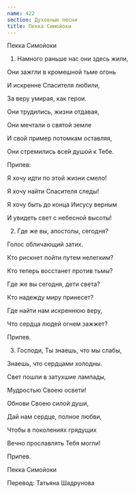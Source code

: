 ```yaml
---
name: 422
section: Духовные песни
title: Пекка Симойоки
---
```

Пекка Симойоки


1. Намного раньше нас они здесь жили,

Они зажгли в кромешной тьме огонь

И искренне Спасителя любили,

За веру умирая, как герои.

Они трудились, жизни отдавая,

Они мечтали о святой земле

И свой пример потомкам оставляя,

Они стремились всей душой к Тебе.


Припев:

Я хочу идти по этой жизни смело!

Я хочу найти Спасителя следы!

Я хочу быть до конца Иисусу верным

И увидеть свет  с небесной высоты!


2. Где же вы, апостолы, сегодня?

Голос обличающий затих.

Кто рискнет пойти путем нелегким?

Кто теперь восстанет против тьмы?

Где же вы сегодня, дети света?

Кто надежду миру принесет?

Где найти нам искреннюю веру,

Что сердца людей огнем зажжет?


Припев.


3. Господи, Ты знаешь, что мы слабы,

Знаешь, что сердцами холодны.

Свет пошли в затухшие лампады,

Мудростью Своею освети!

Обнови Своею силой души,

Дай нам сердце, полное любви,

Чтобы в поколениях грядущих

Вечно прославлять Тебя могли!


Припев.


Пекка Симойоки

Перевод: Татьяна Шадрунова